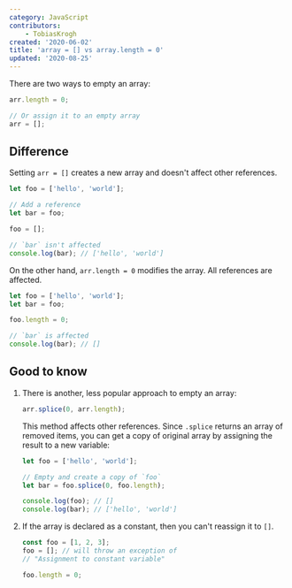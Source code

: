 ```yaml
---
category: JavaScript
contributors:
    - TobiasKrogh
created: '2020-06-02'
title: 'array = [] vs array.length = 0'
updated: '2020-08-25'
---
```


There are two ways to empty an array:

```js
arr.length = 0;

// Or assign it to an empty array
arr = [];
```

## Difference

Setting `arr = []` creates a new array and doesn't affect other references.

```js
let foo = ['hello', 'world'];

// Add a reference
let bar = foo;

foo = [];

// `bar` isn't affected
console.log(bar); // ['hello', 'world']
```

On the other hand, `arr.length = 0` modifies the array. All references are affected.

```js
let foo = ['hello', 'world'];
let bar = foo;

foo.length = 0;

// `bar` is affected
console.log(bar); // []
```

## Good to know

1. There is another, less popular approach to empty an array:

    ```js
    arr.splice(0, arr.length);
    ```

    This method affects other references. Since `.splice` returns an array of removed items, you can get a copy of original array by assigning the result to a new variable:

    ```js
    let foo = ['hello', 'world'];

    // Empty and create a copy of `foo`
    let bar = foo.splice(0, foo.length);

    console.log(foo); // []
    console.log(bar); // ['hello', 'world']
    ```

2. If the array is declared as a constant, then you can't reassign it to `[]`.

    ```js
    const foo = [1, 2, 3];
    foo = []; // will throw an exception of
    // "Assignment to constant variable"

    foo.length = 0;
    ```
